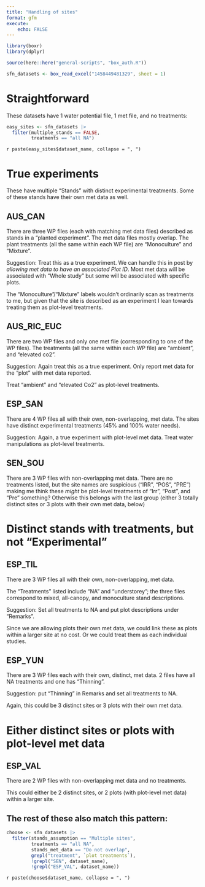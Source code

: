 ```yaml
---
title: "Handling of sites"
format: gfm
execute: 
    echo: FALSE
---
```


```r
library(boxr)
library(dplyr)

source(here::here("general-scripts", "box_auth.R"))

sfn_datasets <- box_read_excel("1458449481329", sheet = 1)

```

# Straightforward

These datasets have 1 water potential file, 1 met file, and no treatments:

```r

easy_sites <- sfn_datasets |>
  filter(multiple_stands == FALSE,
         treatments == "all NA")

```

`r paste(easy_sites$dataset_name, collapse = ", ")`


# True experiments

These have multiple "Stands" with distinct experimental treatments. Some of these stands have their own met data as well.

## AUS_CAN

There are three WP files (each with matching met data files) described as stands in a "planted experiment". The met data files mostly overlap. The plant treatments (all the same within each WP file) are "Monoculture" and "Mixture".

Suggestion: Treat this as a true experiment. We can handle this in post by *allowing met data to have an associated Plot ID*. Most met data will be associated with "Whole study" but some will be associated with specific plots. 

The "Monoculture"/"Mixture" labels wouldn't ordinarily scan as treatments to me, but given that the site is described as an experiment I lean towards treating them as plot-level treatments.

## AUS_RIC_EUC

There are two WP files and only one met file (corresponding to one of the WP files). The treatments (all the same within each WP file) are "ambient", and "elevated co2". 

Suggestion: Again treat this as a true experiment. Only report met data for the "plot" with met data reported.

Treat "ambient" and "elevated Co2" as plot-level treatments.

## ESP_SAN

There are 4 WP files all with their own, non-overlapping, met data. The sites have distinct experimental treatments (45% and 100% water needs).

Suggestion: Again, a true experiment with plot-level met data. Treat water manipulations as plot-level treatments.

## SEN_SOU

There are 3 WP files with non-overlapping met data. There are no treatments listed, but the site names are suspicious ("IRR", "POS", "PRE") making me think these *might* be plot-level treatments of "Irr", "Post", and "Pre" something? Otherwise this belongs with the last group (either 3 totally distinct sites or 3 plots with their own met data, below)

# Distinct stands with treatments, but not "Experimental" 

## ESP_TIL

There are 3 WP files all with their own, non-overlapping, met data. 

The "Treatments" listed include "NA" and "understorey"; the three files correspond to mixed, all-canopy, and monoculture stand descriptions.

Suggestion: Set all treatments to NA and put plot descriptions under "Remarks".

Since we are allowing plots their own met data, we could link these as plots within a larger site at no cost. Or we could treat them as each individual studies.


## ESP_YUN

There are 3 WP files each with their own, distinct, met data. 2 files have all NA treatments and one has "Thinning".

Suggestion: put "Thinning" in Remarks and set all treatments to NA.

Again, this could be 3 distinct sites or 3 plots with their own met data. 


# Either distinct sites or plots with plot-level met data

## ESP_VAL

There are 2 WP files with non-overlapping met data and no treatments.

This could either be 2 distinct sites, or 2 plots (with plot-level met data) within a larger site.

## The rest of these also match this pattern:

```r
choose <- sfn_datasets |>
  filter(stands_assumption == "Multiple sites",
         treatments == "all NA",
         stands_met_data == "Do not overlap",
         grepl("treatment", `plot treatments`),
         !grepl("SEN", dataset_name),
         !grepl("ESP_VAL", dataset_name))
```

`r paste(choose$dataset_name, collapse = ", ")`